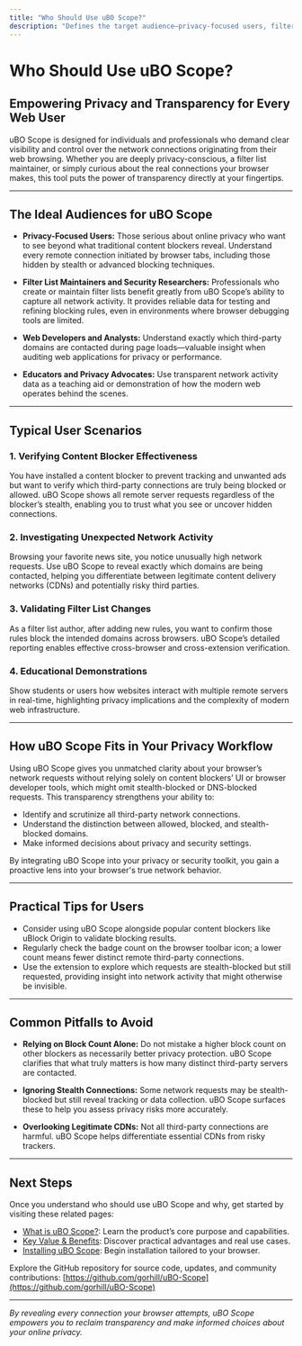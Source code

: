 ```yaml
---
title: "Who Should Use uBO Scope?"
description: "Defines the target audience—privacy-focused users, filter list maintainers, and anyone who wants transparency in network requests. Explains typical usage scenarios and the product’s role in privacy workflows."
---
```


# Who Should Use uBO Scope?

## Empowering Privacy and Transparency for Every Web User

uBO Scope is designed for individuals and professionals who demand clear visibility and control over the network connections originating from their web browsing. Whether you are deeply privacy-conscious, a filter list maintainer, or simply curious about the real connections your browser makes, this tool puts the power of transparency directly at your fingertips.

---

## The Ideal Audiences for uBO Scope

- **Privacy-Focused Users:** Those serious about online privacy who want to see beyond what traditional content blockers reveal. Understand every remote connection initiated by browser tabs, including those hidden by stealth or advanced blocking techniques.

- **Filter List Maintainers and Security Researchers:** Professionals who create or maintain filter lists benefit greatly from uBO Scope’s ability to capture all network activity. It provides reliable data for testing and refining blocking rules, even in environments where browser debugging tools are limited.

- **Web Developers and Analysts:** Understand exactly which third-party domains are contacted during page loads—valuable insight when auditing web applications for privacy or performance.

- **Educators and Privacy Advocates:** Use transparent network activity data as a teaching aid or demonstration of how the modern web operates behind the scenes.

---

## Typical User Scenarios

### 1. Verifying Content Blocker Effectiveness

You have installed a content blocker to prevent tracking and unwanted ads but want to verify which third-party connections are truly being blocked or allowed. uBO Scope shows all remote server requests regardless of the blocker’s stealth, enabling you to trust what you see or uncover hidden connections.

### 2. Investigating Unexpected Network Activity

Browsing your favorite news site, you notice unusually high network requests. Use uBO Scope to reveal exactly which domains are being contacted, helping you differentiate between legitimate content delivery networks (CDNs) and potentially risky third parties.

### 3. Validating Filter List Changes

As a filter list author, after adding new rules, you want to confirm those rules block the intended domains across browsers. uBO Scope’s detailed reporting enables effective cross-browser and cross-extension verification.

### 4. Educational Demonstrations

Show students or users how websites interact with multiple remote servers in real-time, highlighting privacy implications and the complexity of modern web infrastructure.

---

## How uBO Scope Fits in Your Privacy Workflow

Using uBO Scope gives you unmatched clarity about your browser’s network requests without relying solely on content blockers’ UI or browser developer tools, which might omit stealth-blocked or DNS-blocked requests. This transparency strengthens your ability to:

- Identify and scrutinize all third-party network connections.
- Understand the distinction between allowed, blocked, and stealth-blocked domains.
- Make informed decisions about privacy and security settings.

By integrating uBO Scope into your privacy or security toolkit, you gain a proactive lens into your browser's true network behavior.

---

## Practical Tips for Users

- Consider using uBO Scope alongside popular content blockers like uBlock Origin to validate blocking results.
- Regularly check the badge count on the browser toolbar icon; a lower count means fewer distinct remote third-party connections.
- Use the extension to explore which requests are stealth-blocked but still requested, providing insight into network activity that might otherwise be invisible.

---

## Common Pitfalls to Avoid

- **Relying on Block Count Alone:** Do not mistake a higher block count on other blockers as necessarily better privacy protection. uBO Scope clarifies that what truly matters is how many distinct third-party servers are contacted.

- **Ignoring Stealth Connections:** Some network requests may be stealth-blocked but still reveal tracking or data collection. uBO Scope surfaces these to help you assess privacy risks more accurately.

- **Overlooking Legitimate CDNs:** Not all third-party connections are harmful. uBO Scope helps differentiate essential CDNs from risky trackers.

---

## Next Steps

Once you understand who should use uBO Scope and why, get started by visiting these related pages:

- [What is uBO Scope?](/overview/product-intro-value/what-is-ubo-scope): Learn the product’s core purpose and capabilities.
- [Key Value & Benefits](/overview/product-intro-value/value-proposition): Discover practical advantages and real use cases.
- [Installing uBO Scope](/getting-started/installation-setup/installation-by-browser): Begin installation tailored to your browser.

Explore the GitHub repository for source code, updates, and community contributions: [https://github.com/gorhill/uBO-Scope](https://github.com/gorhill/uBO-Scope)

---

_By revealing every connection your browser attempts, uBO Scope empowers you to reclaim transparency and make informed choices about your online privacy._